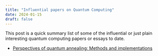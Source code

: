```yaml
---
title: "Influential papers on Quantum Computing"
date: 2024-01-15
draft: false
---
```


This post is a quick summary list of some of the influential or just plain interesting quantum computing papers or essays to date. 

- [Perspectives of quantum annealing: Methods and implementations](https://arxiv.org/abs/1903.06559)